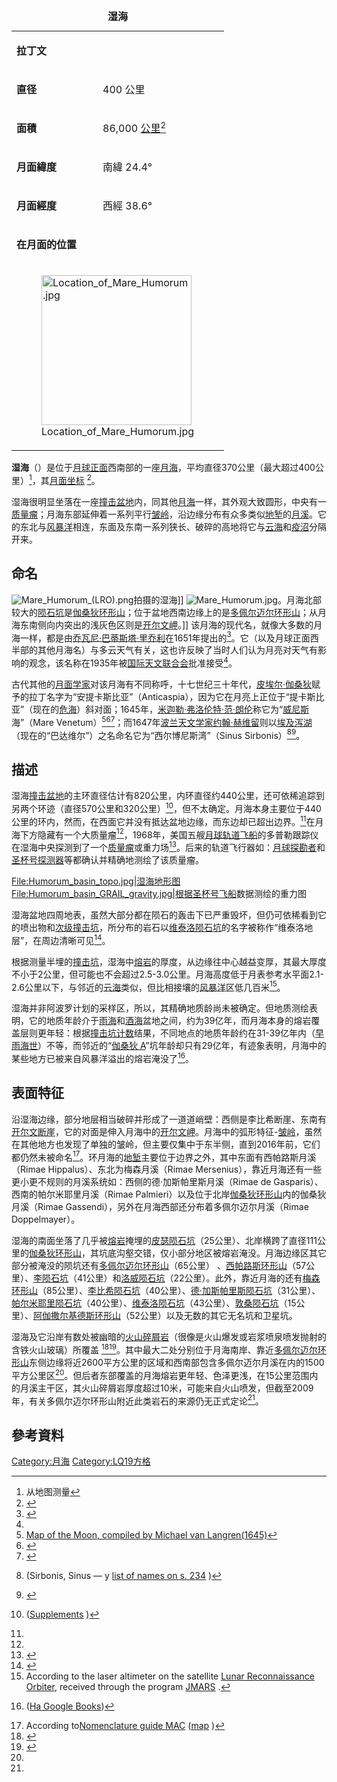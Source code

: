 {| border="1" cellspacing="0" cellpadding="2" align="right" style="margin-left:1em"
|+ '''湿海'''
|-
| '''拉丁文'''
| {{lang|la|Mare Humorum}}
|-
| '''直径'''
| 400 公里
|-
| '''面積'''
| 86,000 [[平方公里|公里<sup>2</sup>]]
|-
| '''月面緯度'''
| 南緯 24.4°
|-
| '''月面經度'''
| 西經 38.6°
|-
| colspan="2" | '''在月面的位置'''
|-
| colspan="2" | [[Image:Location_of_Mare_Humorum.jpg|240px]]
|}
'''湿海'''（{{lang-la|Mare Humorum}}）是位于[[月球正面|月球正面]]西南部的一座[[月海|月海]]，平均直径370公里（最大超过400公里）<ref>从地图测量</ref>，其[[月面坐标|月面坐标]] {{Coord|24.5|S|38.6|W|globe:Moon}}<ref name=gazetteer>{{cite web
 |url         = http://planetarynames.wr.usgs.gov/Feature/3677
 |title       = Mare Humorum
 |work        = Gazetteer of Planetary Nomenclature
 |publisher   = International Astronomical Union (IAU) Working Group for Planetary System Nomenclature (WGPSN)
 |date        = 2010-10-18
 |accessdate  = 2016-02-05
 |archiveurl  = https://archive.today/20160206200532/http://planetarynames.wr.usgs.gov/Feature/3677
 |archivedate = 2016-02-06
 |deadurl     = no
}}</ref>。

湿海很明显坐落在一座[[撞击盆地|撞击盆地]]内，同其他[[月海|月海]]一样，其外观大致圆形，中央有一[[质量瘤|质量瘤]]；月海东部延伸着一系列平行[[皱岭|皱岭]]，沿边缘分布有众多类似[[地堑|地堑]]的[[月溪|月溪]]。它的东北与[[风暴洋|风暴洋]]相连，东面及东南一系列狭长、破碎的高地将它与[[云海|云海]]和[[疫沼|疫沼]]分隔开来。

==命名==
[[Image:Mare_Humorum_(LRO).png|thumb]]拍摄的湿海]]
[[Image:Mare_Humorum.jpg|thumb]]。月海北部较大的[[陨石坑|陨石坑]]是[[伽桑狄环形山|伽桑狄环形山]]；位于盆地西南边缘上的是[[多佩尔迈尔环形山|多佩尔迈尔环形山]]；从月海东南侧向内突出的浅灰色区则是[[开尔文岬|开尔文岬]]。]]
该月海的现代名，就像大多数的月海一样，都是由[[乔瓦尼·巴蒂斯塔·里乔利|乔瓦尼·巴蒂斯塔·里乔利]]在1651年提出的<ref name=Rodionova_2009>{{cite book 
 |volume = Chapter 5. History of the lunar charts
 |author  =Rodionova Zh. F
 |title    =Travel to the Moon
 |edition  =Red-sous. VG Surin
 |location = М.
 |publisher =Fizmatlit
 |date  =2009
 |page = 512
 |isbn     =978-5-9221-1105-8
 |url   =http://books.google.com/books?id=cO-GOh7A2RQC&pg=PT319
}}</ref>。它（以及月球正面西半部的其他月海名）与多云天气有关，这也许反映了当时人们认为月亮对天气有影响的观念，该名称在1935年被[[国际天文联合会|国际天文联合会]]批准接受<ref name=gazetteer/>。

古代其他的[[月面学|月面学家]]对该月海有不同称呼，十七世纪三十年代，[[皮埃尔·伽桑狄|皮埃尔·伽桑狄]]赋予的拉丁名字为“安提卡斯比亚”（Anticaspia），因为它在月亮上正位于“提卡斯比亚”（现在的[[危海|危海]]）斜对面；1645年，[[米迦勒·弗洛伦特·范·朗伦|米迦勒·弗洛伦特·范·朗伦]]称它为“[[威尼斯|威尼斯]]海”（Mare Venetum）<ref>[[:commons:File:Langrenus_map_of_the_Moon_1645.jpg|Map of the Moon, compiled by Michael van Langren(1645)]]</ref><ref name=Van_der_Krogt_2014>{{cite journal
 |author =Peter van der Krogt, Ferjan Ormeling
 |title  =Michiel Florent van Langren and Lunar Naming 
 |date   =2014
 |journal=Els noms en la vida quotidiana. Actes del XXIV Congrés Internacional d’ICOS sobre Ciències Onomàstiques. Annex (Biblioteca Tècnica de Política Lingüística; 11)
 |pages  =1851–1868
 |doi    =10.2436/15.8040.01.190
 |url    =http://web.archive.org/web/20160103023726/http://www.gencat.cat/llengua/BTPL/ICOS2011/190.pdf
}}</ref><ref name=Whitaker_2003_Langrenus>{{cite book 
 |title  =Mapping and Naming the Moon: A History of Lunar Cartography and Nomenclature
 |author =Whitaker E. A.
 |publisher =Cambridge University Press
 |date   =2003
 |isbn       =9780521544146
 |url    =http://books.google.com/books?id=aV1i27jDYL8C&pg=PA198&dq=Humorum
 |page     =198
 |bibcode    =2003mnm..book.....W
}}</ref>；而1647年[[波兰|波兰]][[天文学家|天文学家]][[约翰·赫维留|约翰·赫维留]]则以[[埃及|埃及]][[泻湖|泻湖]]（现在的“巴达维尔”）之名命名它为“西尔博尼斯湾”（Sinus Sirbonis）<ref name=Hevelius_1647>{{cite book
 |author       = [[约翰·赫维留|约翰·赫维留]]
 |title        = Selenographia sive Lunae descriptio
 |location     = Gedani
 |publisher    = Hünefeld
 |date         = 1647
 |page         = 226–227, 234
 |doi          = 10.3931/e-rara-238
 |url          = http://www.e-rara.ch/zut/content/pageview/160524
 |access-date  = 2018-08-05
 |archive-date = 2018-06-30
 |archive-url  = https://web.archive.org/web/20180630104913/https://www.e-rara.ch/zut/content/pageview/160524
 |dead-url     = no
}} (Sirbonis, Sinus — у [http://www.e-rara.ch/zut/content/pageview/160533 list of names on s. 234] {{Wayback|url=http://www.e-rara.ch/zut/content/pageview/160533 |date=20180806024410 }})</ref><ref name=Ferguson_1811>{{cite book
 |author =Ferguson J., Brewster D.
 |title  =Ferguson's Astronomy Explained Upon Sir Isaac Newton's Principles
 |location =Edinburgh
 ||date    =1811
 |page    =246
 |url    =http://books.google.com/books?id=ddQyAQAAMAAJ&pg=PA246&dq=Humorum
}}</ref>。

==描述==
湿海[[撞击盆地|撞击盆地]]的主环直径估计有820公里，内环直径约440公里，还可依稀追踪到另两个环迹（直径570公里和320公里）<ref name=Neumann_2015>{{cite journal
 |author       = Neumann G. A., Zuber M. T., Wieczorek M. A. et al.
 |title        = Lunar impact basins revealed by Gravity Recovery and Interior Laboratory measurements
 |date         = 2015
 |journal      = Science Advances
 |volume       = 1
 |issue        = 9
 |doi          = 10.1126/sciadv.1500852
 |bibcode      = 
 |url          = http://advances.sciencemag.org/content/advances/1/9/e1500852.full.pdf
 |access-date  = 2018-08-06
 |archive-date = 2018-08-06
 |archive-url  = https://web.archive.org/web/20180806115210/http://advances.sciencemag.org/content/advances/1/9/e1500852.full.pdf
 |dead-url     = no
}} ([http://advances.sciencemag.org/content/advances/suppl/2015/10/27/1.9.e1500852.DC1/1500852_SM.pdf Supplements] {{Wayback|url=http://advances.sciencemag.org/content/advances/suppl/2015/10/27/1.9.e1500852.DC1/1500852_SM.pdf |date=20170816104802 }})</ref>，但不太确定。月海本身主要位于440公里的环内，然而，在西面它并没有抵达盆地边缘，而东边却已超出边界。<ref name=Neumann_2015/>在月海下方隐藏有一个大质量瘤<ref name=Neumann_2015/>，1968年，美国五艘[[月球轨道计画|月球轨道飞船]]的多普勒跟踪仪在湿海中央探测到了一个[[质量瘤|质量瘤]]或重力场<ref> {{cite journal | doi = 10.1126/science.161.3842.680 | title = Mascons: Lunar Mass Concentrations | year = 1968 | author = P. M. Muller, W. L. Sjogren | journal = Science | volume =  161 (3842) | pages = 680-684}}</ref>。后来的轨道飞行器如：[[月球探勘者|月球探勘者]]和[[重力回溯及内部结构实验室|圣杯号探测器]]等都确认并精确地测绘了该质量瘤。
<gallery heights="240px" mode="packed">
File:Humorum_basin_topo.jpg|湿海地形图
File:Humorum_basin_GRAIL_gravity.jpg|根据[[重力回溯及内部结构实验室|圣杯号飞船]]数据测绘的重力图
</gallery>
湿海盆地四周地表，虽然大部分都在陨石的轰击下已严重毁坏，但仍可依稀看到它的喷出物和[[次级撞击坑|次级撞击坑]]，所分布的岩石以[[维泰洛陨石坑|维泰洛陨石坑]]的名字被称作“维泰洛地层”，在周边清晰可见<ref name=Byrne_2005>{{cite book
 |title   =Lunar Orbiter Photographic Atlas of the Near Side of the Moon
 |url     =http://books.google.com/books?id=MPQ5VZDfnM8C&pg=PT74&dq=%22Vitello%20Formation%22
 |author  =Byrne C.
 |date    =2005
 |publisher  =Springer Science & Business Media
 |page       =66
 |isbn        =9781846281549
}}</ref>。

根据测量半埋的[[撞击坑|撞击坑]]，湿海中[[熔岩|熔岩]]的厚度，从边缘往中心越益变厚，其最大厚度不小于2公里，但可能也不会超过2.5-3.0公里。月海高度低于月表参考水平面2.1-2.6公里以下，与邻近的[[云海|云海]]类似，但比相接壤的[[风暴洋|风暴洋]]区低几百米<ref name=JMARS>According to the laser altimeter on the satellite [[Lunar_Reconnaissance_Orbiter|Lunar Reconnaissance Orbiter]], received through the program [http://jmars.asu.edu JMARS] {{Wayback|url=http://jmars.asu.edu/ |date=20190122103100 }}.</ref>。

湿海并非阿波罗计划的采样区，所以，其精确地质龄尚未被确定。但地质测绘表明，它的地质年龄介于[[雨海|雨海]]和[[酒海|酒海]]盆地之间，约为39亿年，而月海本身的熔岩覆盖层则更年轻：根据[[撞击坑计数|撞击坑计数]]结果，不同地点的地质年龄约在31-39亿年内（[[早雨海世|早雨海世]]）不等，而邻近的“[[伽桑狄环形山|伽桑狄 A]]”坑年龄却只有29亿年，有迹象表明，月海中的某些地方已被来自风暴洋溢出的熔岩淹没了<ref name=Hiesinger_2011>{{cite book
 |title    =Recent Advances and Current Research Issues in Lunar Stratigraphy
 |volume  =Ages and stratigraphy of lunar mare basalts: A synthesis
 |author     =Hiesinger H., Head J. W., Wolf U., Jaumann R., Neukum G.
 |edition    =W. A. Ambrose, D. A. Williams
 |date       =2011
 |publisher   =Geological Society of America
 |series   =Geological Society of America Special Paper 477
 |pages        =32–36
 |isbn          =978-0-8137-2477-5
 |doi           =10.1130/2011.2477(01)
}} ([http://books.google.com/books?id=pX1OXB8rAV8C&pg=PA32&dq=Humorum На Google Books])</ref>。

==表面特征==
沿湿海边缘，部分地层相当破碎并形成了一道道峭壁：西侧是李比希断崖、东南有[[开尔文断崖|开尔文断崖]]，它的对面是伸入月海中的[[开尔文岬|开尔文岬]]。月海中的弧形特征-[[皱岭|皱岭]]，虽然在其他地方也发现了单独的皱岭，但主要仅集中于东半侧，直到2016年前，它们都仍然未被命名<ref>According to[http://planetarynames.wr.usgs.gov Nomenclature guide МАС] {{Wayback|url=http://planetarynames.wr.usgs.gov/ |date=20181225170157 }} ([http://planetarynames.wr.usgs.gov/images/Lunar/lac_93_wac.pdf map] {{Wayback|url=http://planetarynames.wr.usgs.gov/images/Lunar/lac_93_wac.pdf |date=20180805233852 }})</ref>。环月海的[[地堑|地堑]]主要位于边界之外，其中东面有西帕路斯月溪（Rimae Hippalus）、东北为梅森月溪（Rimae Mersenius），靠近月海还有一些更小更不规则的月溪系统如：西侧的德·加斯帕里斯月溪（Rimae de Gasparis）、西南的帕尔米耶里月溪（Rimae Palmieri）以及位于北岸[[伽桑狄环形山|伽桑狄环形山]]内的伽桑狄月溪（Rimae Gassendi），另外在月海西部还分布着多佩尔迈尔月溪（Rimae Doppelmayer）。

湿海的南面坐落了几乎被[[熔岩|熔岩]]掩埋的[[皮瑟陨石坑|皮瑟陨石坑]]（25公里）、北岸横跨了直径111公里的[[伽桑狄环形山|伽桑狄环形山]]，其坑底沟壑交错，仅小部分地区被熔岩淹没。月海边缘区其它部分被淹没的陨坑还有[[多佩尔迈尔环形山|多佩尔迈尔环形山]]（65公里） 、[[西帕路斯环形山|西帕路斯环形山]]（57公里）、[[李陨石坑|李陨石坑]]（41公里）和[[洛威陨石坑|洛威陨石坑]]（22公里）。此外，靠近月海的还有[[梅森环形山|梅森环形山]]（85公里）、[[李比希陨石坑|李比希陨石坑]]（40公里）、[[德·加斯帕里斯陨石坑|德·加斯帕里斯陨石坑]]（31公里）、[[帕尔米耶里陨石坑|帕尔米耶里陨石坑]]（40公里）、[[维泰洛陨石坑|维泰洛陨石坑]]（43公里）、[[敦桑陨石坑|敦桑陨石坑]]（15公里）、[[阿伽撒尔基德斯环形山|阿伽撒尔基德斯环形山]]（52公里）以及无数的其它无名坑和卫星坑。

湿海及它沿岸有数处被幽暗的[[火山碎屑岩|火山碎屑岩]]（很像是火山爆发或岩浆喷泉喷发抛射的含铁火山玻璃）所覆盖 <ref name=Hawke_2009>{{cite journal
 |author       = Hawke, B. R.; Giguere, T. A.; Lawrence, S. J.; Campbell, B. A.; Blewett, D. T.; Carter, L. M.; Gaddis, L. R.; Hagerty, J. J.; Lucey, P. G.; Peterson, C. A.; Smith, G. A.
 |title        = Remote Sensing Studies of Pyroclastic Deposits in the Mare Humorum Region
 |date         = 2009
 |journal      = 40th Lunar and Planetary Science Conference, (Lunar and Planetary Science XL), held March 23-27, 2009 in The Woodlands, Texas, id.1146
 |bibcode      = 2009LPI....40.1146H
 |url          = http://www.lpi.usra.edu/meetings/lpsc2009/pdf/1146.pdf
 |access-date  = 2018-08-06
 |archive-date = 2020-06-13
 |archive-url  = https://web.archive.org/web/20200613094841/https://www.lpi.usra.edu/meetings/lpsc2009/pdf/1146.pdf
 |dead-url     = no
}}</ref><ref name=Gaddis_2003>{{cite journal
 |author       = Gaddis, L. R.; Staid, M. I.; Tyburczy, J. A.; Hawke, B. R.; Petro, N. E.
 |title        = Compositional analyses of lunar pyroclastic deposits
 |date         = 2003
 |journal      = Icarus
 |volume       = 161
 |issue        = 2
 |pages        = 262–280
 |doi          = 10.1016/S0019-1035(02)00036-2
 |bibcode      = 2003Icar..161..262G
 |url          = http://www.researchgate.net/publication/222579159
 |access-date  = 2018-08-06
 |archive-date = 2018-08-06
 |archive-url  = https://web.archive.org/web/20180806145819/https://www.researchgate.net/publication/222579159
 |dead-url     = no
}}</ref>。其中最大二处分别位于月海南岸、靠近[[多佩尔迈尔环形山|多佩尔迈尔环形山]]东侧边缘将近2600平方公里的区域和西南部包含多佩尔迈尔月溪在内的1500平方公里区<ref name=Gaddis_2003/>。但后者东部覆盖的月海熔岩更年轻、色泽更浅，在15公里范围内的月溪主干区，其火山碎屑岩厚度超过10米，可能来自火山喷发，但截至2009年，有关多佩尔迈尔环形山附近此类岩石的来源仍无正式定论<ref name=Hawke_2009/>。

==參考資料==
{{Reflist}}
{{月海}}

[[Category:月海|Category:月海]]
[[Category:LQ19方格|Category:LQ19方格]]